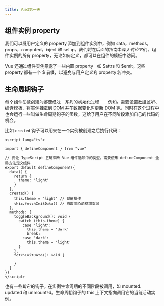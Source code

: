 ```yaml
---
title: Vue3第一天
---
```



<AuthorInfo />

## 组件实例 property

我们可以将用户定义的 property 添加到组件实例中，例如 data，methods，props，computed，inject 和 setup。我们将在后面的指南中深入讨论它们。组件实例的所有 property，无论如何定义，都可以在组件的模板中访问。
 
Vue 还通过组件实例暴露了一些内置 property，如 $attrs 和 $emit。这些 property 都有一个 $ 前缀，以避免与用户定义的 property 名冲突。

## 生命周期钩子
每个组件在被创建时都要经过一系列的初始化过程——例如，需要设置数据监听、编译模板、将实例挂载到 DOM 并在数据变化时更新 DOM 等。同时在这个过程中也会运行一些叫做生命周期钩子的函数，这给了用户在不同阶段添加自己的代码的机会。
 
比如 `created` 钩子可以用来在一个实例被创建之后执行代码：
```vue title="created示例"
<script lang="ts">

import { defineComponent } from "vue"

// 要让 TypeScript 正确推断 Vue 组件选项中的类型，需要使用 defineComponent 全局方法定义组件
export default defineComponent({
  data() {
    return {
      theme: 'light'
    }
  },
  created() {
    this.theme = 'light' // 赋值操作
    this.fetchInitData() // 页面渲染前获取数据
  },
  methods: {
    toggleBackground(): void {
      switch (this.theme) {
        case 'light':
          this.theme = 'dark'
          break;
        case 'dark':
          this.theme = 'light'
      }
    },
    fetchInitData(): void {

    }
  }
})
</script>
```
也有一些其它的钩子，在实例生命周期的不同阶段被调用，如 mounted、updated 和 unmounted。生命周期钩子的 this 上下文指向调用它的当前活动实例。